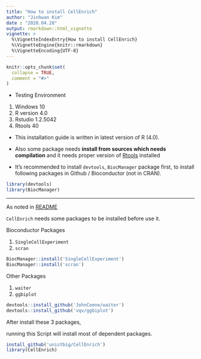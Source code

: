 ```yaml
---
title: "How to install CellEnrich"
author: "Jinhwan Kim"
date : "2020.04.28"
output: rmarkdown::html_vignette
vignette: >
  %\VignetteIndexEntry{How to install CellEnrich}
  %\VignetteEngine{knitr::rmarkdown}
  %\VignetteEncoding{UTF-8}
---
```


```r
knitr::opts_chunk$set(
  collapse = TRUE,
  comment = "#>"
)
```

* Testing Environment

1. Windows 10
2. R version 4.0
3. Rstudio 1.2.5042
4. Rtools 40

* This installation guide is written in latest version of R (4.0).

* Also some package needs **install from sources which needs compilation** and it needs proper version of [Rtools](https://cran.r-project.org/bin/windows/Rtools/) installed


* It's recommended to install `devtools`, `BiocManager` package first, to install following packages in Github / Bioconductor (not in CRAN).

```R
library(devtools)
library(BiocManager)
```
------

As noted in [README](https://github.com/unistbig/CellEnrich)

`CellEnrich` needs some packages to be installed before use it.

Bioconductor Packages

1. `SingleCellExperiment`
2. `scran`

```R
BiocManager::install('SingleCellExperiment')
BiocManager::install('scran')
```
Other Packages 

1. `waiter`
2. `ggbiplot`


```R
devtools::install_github('JohnCoene/waiter')
devtools::install_github('vqv/ggbiplot')

```

After install these 3 packages, 

running this Script will install most of dependent packages. 

```R
install_github('unistbig/CellEnrich')
library(CellEnrich)
```

